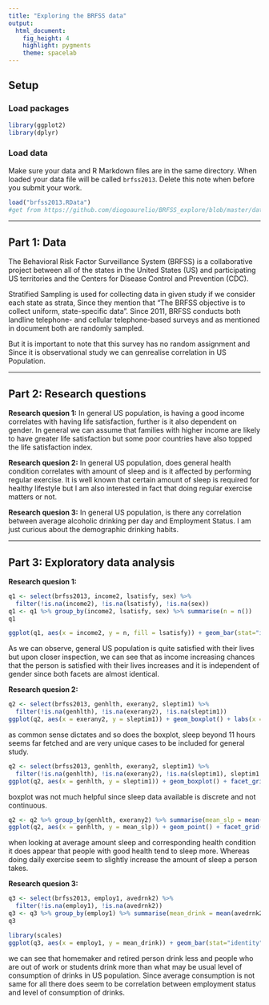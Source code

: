 ```yaml
---
title: "Exploring the BRFSS data"
output: 
  html_document: 
    fig_height: 4
    highlight: pygments
    theme: spacelab
---
```


## Setup

### Load packages

```r
library(ggplot2)
library(dplyr)
```

### Load data

Make sure your data and R Markdown files are in the same directory. When loaded
your data file will be called `brfss2013`. Delete this note when before you submit 
your work. 

```r
load("brfss2013.RData")
#get from https://github.com/diogoaurelio/BRFSS_explore/blob/master/data/brfss2013.RData
```

* * *

## Part 1: Data

The Behavioral Risk Factor Surveillance System (BRFSS) is a collaborative project between all of the states in the United States (US) and participating US territories and the Centers for Disease Control and Prevention (CDC).

Stratified Sampling is used for collecting data in given study if we consider each state as strata, Since they mention that "The BRFSS objective is to collect uniform, state-specific data". Since 2011, BRFSS conducts both landline telephone- and cellular telephone-based surveys and as mentioned in document both are randomly sampled.

But it is important to note that this survey has no random assignment and Since it is observational study we can genrealise correlation in US Population.

* * *

## Part 2: Research questions

**Research quesion 1:** In general US population, is having a good income correlates with having life satisfaction, further is it also dependent on gender. In general we can assume that families with higher income are likely to have greater life satisfaction but some poor countries have also topped the life satisfaction index.

**Research quesion 2:** In general US population, does general health condition correlates with amount of sleep and is it affected by performing regular exercise. It is well known that certain amount of sleep is required for healthy lifestyle but I am also interested in fact that doing regular exercise matters or not.

**Research quesion 3:** In general US population, is there any correlation between average alcoholic drinking per day and Employment Status. I am just curious about the demographic drinking habits.


* * *

## Part 3: Exploratory data analysis

**Research quesion 1:**

```r
q1 <- select(brfss2013, income2, lsatisfy, sex) %>% 
  filter(!is.na(income2), !is.na(lsatisfy), !is.na(sex))
q1 <- q1 %>% group_by(income2, lsatisfy, sex) %>% summarise(n = n())
q1
```

```r
ggplot(q1, aes(x = income2, y = n, fill = lsatisfy)) + geom_bar(stat="identity", position = "fill") + labs(x = "Income level", y = "Fraction", fill = "Life Satisfacttion") + theme(axis.text.x = element_text(angle = 90, vjust = 0.5)) + facet_grid(. ~  sex)
```

As we can observe, general US population is quite satisfied with their lives but upon closer inspection, we can see that as income increasing chances that the person is satisfied with their lives increases and it is independent of gender since both facets are almost identical.

**Research quesion 2:**

```r
q2 <- select(brfss2013, genhlth, exerany2, sleptim1) %>%
  filter(!is.na(genhlth), !is.na(exerany2), !is.na(sleptim1))
ggplot(q2, aes(x = exerany2, y = sleptim1)) + geom_boxplot() + labs(x = "Do exercise or not", y = "Hours of Sleep")
```

as common sense dictates and so does the boxplot, sleep beyond 11 hours seems far fetched and are very unique cases to be included for general study.

```r
q2 <- select(brfss2013, genhlth, exerany2, sleptim1) %>%
  filter(!is.na(genhlth), !is.na(exerany2), !is.na(sleptim1), sleptim1 < 11)
ggplot(q2, aes(x = genhlth, y = sleptim1)) + geom_boxplot() + facet_grid(. ~  exerany2) + labs(x = "General Health Condition", y = "Hours of Sleep")
```

boxplot was not much helpful since sleep data available is discrete and not continuous.

```r
q2 <- q2 %>% group_by(genhlth, exerany2) %>% summarise(mean_slp = mean(sleptim1))
ggplot(q2, aes(x = genhlth, y = mean_slp)) + geom_point() + facet_grid(. ~  exerany2) + labs(x = "General Health Condition", y = "Hours of Sleep")
```

when looking at average amount sleep and corresponding health condition it does appear that people with good health tend to sleep more. Whereas doing daily exercise seem to slightly increase the amount of sleep a person takes.

**Research quesion 3:**

```r
q3 <- select(brfss2013, employ1, avedrnk2) %>% 
  filter(!is.na(employ1), !is.na(avedrnk2))
q3 <- q3 %>% group_by(employ1) %>% summarise(mean_drink = mean(avedrnk2))
q3
```

```r
library(scales)
ggplot(q3, aes(x = employ1, y = mean_drink)) + geom_bar(stat="identity") + labs(x = "Employment Status", y = "Average drinks per day") + scale_x_discrete(labels = wrap_format(10))
```

we can see that homemaker and retired person drink less and people who are out of work or students drink more than what may be usual level of consumption of drinks in US population. Since average consumption is not same for all there does seem to be correlation between employment status and level of consumption of drinks.